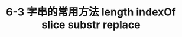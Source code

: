 ---
title: 6-3 字串的常用方法 length indexOf slice substr replace
youtubeId: xyl2K7pJSXE
duration: 726
thumbnail: https://i.ytimg.com/vi/xyl2K7pJSXE/hqdefault.jpg?sqp=-oaymwEjCNACELwBSFryq4qpAxUIARUAAAAAGAElAADIQj0AgKJDeAE=&rs=AOn4CLDEJyqwIzsZK-58brYCCj4pHqlu_A
slug: 6-3-common-methods-of-string-length-indexof-slice-substr-replace
uslug: 6-3-字串的常用方法-length-indexof-slice-substr-replace
---